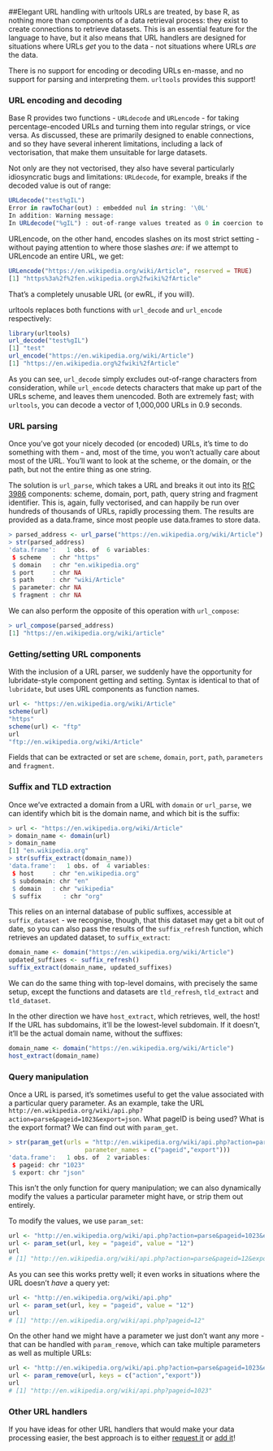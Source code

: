 <!--
%\VignetteEngine{knitr::knitr}
%\VignetteIndexEntry{urltools}
-->

##Elegant URL handling with urltools
URLs are treated, by base R, as nothing more than components of a data retrieval process: they exist
to create connections to retrieve datasets. This is an essential feature for the language to have,
but it also means that URL handlers are designed for situations where URLs *get* you to the data - 
not situations where URLs *are* the data.

There is no support for encoding or decoding URLs en-masse, and no support for parsing and
interpreting them. `urltools` provides this support!

### URL encoding and decoding

Base R provides two functions - <code>URLdecode</code> and <code>URLencode</code> - for taking percentage-encoded
URLs and turning them into regular strings, or vice versa. As discussed, these are primarily designed to
enable connections, and so they have several inherent limitations, including a lack of vectorisation, that
make them unsuitable for large datasets.

Not only are they not vectorised, they also have several particularly idiosyncratic bugs and limitations:
<code>URLdecode</code>, for example, breaks if the decoded value is out of range:

```r
URLdecode("test%gIL")
Error in rawToChar(out) : embedded nul in string: '\0L'
In addition: Warning message:
In URLdecode("%gIL") : out-of-range values treated as 0 in coercion to raw
```

URLencode, on the other hand, encodes slashes on its most strict setting - without
paying attention to where those slashes *are*: if we attempt to URLencode an entire URL, we get:

```r
URLencode("https://en.wikipedia.org/wiki/Article", reserved = TRUE)
[1] "https%3a%2f%2fen.wikipedia.org%2fwiki%2fArticle"
```
That's a completely unusable URL (or ewRL, if you will).

urltools replaces both functions with <code>url\_decode</code> and <code>url\_encode</code> respectively:
```r
library(urltools)
url_decode("test%gIL")
[1] "test"
url_encode("https://en.wikipedia.org/wiki/Article")
[1] "https://en.wikipedia.org%2fwiki%2fArticle"
```

As you can see, <code>url\_decode</code> simply excludes out-of-range characters from consideration, while <code>url\_encode</code> detects characters that make up part of the URLs scheme, and leaves them unencoded. Both are extremely fast; with `urltools`, you can
decode a vector of 1,000,000 URLs in 0.9 seconds.

### URL parsing

Once you've got your nicely decoded (or encoded) URLs, it's time to do something with them - and, most of the time,
you won't actually care about most of the URL. You'll want to look at the scheme, or the domain, or the path,
but not the entire thing as one string.

The solution is <code>url_parse</code>, which takes a URL and breaks it out into its [RfC 3986](http://www.ietf.org/rfc/rfc3986.txt) components: scheme, domain, port, path, query string and fragment identifier. This is,
again, fully vectorised, and can happily be run over hundreds of thousands of URLs, rapidly processing them. The
results are provided as a data.frame, since most people use data.frames to store data.

```r
> parsed_address <- url_parse("https://en.wikipedia.org/wiki/Article")
> str(parsed_address)
'data.frame':	1 obs. of  6 variables:
 $ scheme   : chr "https"
 $ domain   : chr "en.wikipedia.org"
 $ port     : chr NA
 $ path     : chr "wiki/Article"
 $ parameter: chr NA
 $ fragment : chr NA                         
```

We can also perform the opposite of this operation with `url_compose`:
```r
> url_compose(parsed_address)
[1] "https://en.wikipedia.org/wiki/article"
```

### Getting/setting URL components
With the inclusion of a URL parser, we suddenly have the opportunity for lubridate-style component getting
and setting. Syntax is identical to that of `lubridate`, but uses URL components as function names.

```r
url <- "https://en.wikipedia.org/wiki/Article"
scheme(url)
"https"
scheme(url) <- "ftp"
url
"ftp://en.wikipedia.org/wiki/Article"
```
Fields that can be extracted or set are <code>scheme</code>, <code>domain</code>, <code>port</code>, <code>path</code>,
<code>parameters</code> and <code>fragment</code>.

### Suffix and TLD extraction

Once we've extracted a domain from a URL with `domain` or `url_parse`, we can identify which bit is the domain name, and which
bit is the suffix:

```r
> url <- "https://en.wikipedia.org/wiki/Article"
> domain_name <- domain(url)
> domain_name
[1] "en.wikipedia.org"
> str(suffix_extract(domain_name))
'data.frame':	1 obs. of  4 variables:
 $ host     : chr "en.wikipedia.org"
 $ subdomain: chr "en"
 $ domain   : chr "wikipedia"
 $ suffix      : chr "org"
```

This relies on an internal database of public suffixes, accessible at `suffix_dataset` - we recognise, though,
that this dataset may get a bit out of date, so you can also pass the results of the `suffix_refresh` function,
which retrieves an updated dataset, to `suffix_extract`:

```r
domain_name <- domain("https://en.wikipedia.org/wiki/Article")
updated_suffixes <- suffix_refresh()
suffix_extract(domain_name, updated_suffixes)
```

We can do the same thing with top-level domains, with precisely the same setup, except the functions and datasets are `tld_refresh`, `tld_extract` and `tld_dataset`.

In the other direction we have `host_extract`, which retrieves, well, the host! If the URL has subdomains, it'll be the
lowest-level subdomain. If it doesn't, it'll be the actual domain name, without the suffixes:

```r
domain_name <- domain("https://en.wikipedia.org/wiki/Article")
host_extract(domain_name)
```
### Query manipulation
Once a URL is parsed, it's sometimes useful to get the value associated with a particular query parameter. As
an example, take the URL `http://en.wikipedia.org/wiki/api.php?action=parse&pageid=1023&export=json`. What
pageID is being used? What is the export format? We can find out with `param_get`.

```r
> str(param_get(urls = "http://en.wikipedia.org/wiki/api.php?action=parse&pageid=1023&export=json",
                     parameter_names = c("pageid","export")))
'data.frame':	1 obs. of  2 variables:
 $ pageid: chr "1023"
 $ export: chr "json"
```

This isn't the only function for query manipulation; we can also dynamically modify the values a particular parameter
might have, or strip them out entirely.

To modify the values, we use `param_set`:

```r
url <- "http://en.wikipedia.org/wiki/api.php?action=parse&pageid=1023&export=json"
url <- param_set(url, key = "pageid", value = "12")
url
# [1] "http://en.wikipedia.org/wiki/api.php?action=parse&pageid=12&export=json"
```

As you can see this works pretty well; it even works in situations where the URL doesn't *have* a query yet:

```r
url <- "http://en.wikipedia.org/wiki/api.php"
url <- param_set(url, key = "pageid", value = "12")
url
# [1] "http://en.wikipedia.org/wiki/api.php?pageid=12"
```

On the other hand we might have a parameter we just don't want any more - that can be handled with `param_remove`, which can
take multiple parameters as well as multiple URLs:

```r
url <- "http://en.wikipedia.org/wiki/api.php?action=parse&pageid=1023&export=json"
url <- param_remove(url, keys = c("action","export"))
url
# [1] "http://en.wikipedia.org/wiki/api.php?pageid=1023"
```

### Other URL handlers
If you have ideas for other URL handlers that would make your data processing easier, the best approach
is to either [request it](https://github.com/Ironholds/urltools/issues) or [add it](https://github.com/Ironholds/urltools/pulls)!
